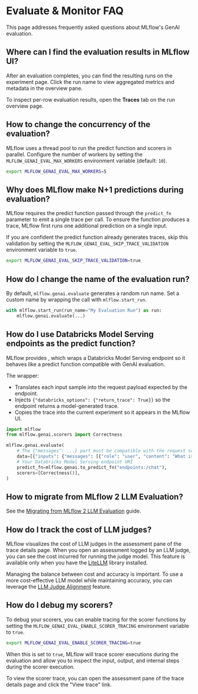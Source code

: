 
# Evaluate & Monitor FAQ

This page addresses frequently asked questions about MLflow's GenAI evaluation.

## Where can I find the evaluation results in MLflow UI?

After an evaluation completes, you can find the resulting runs on the experiment page. Click the run name to view aggregated metrics and metadata in the overview pane.

To inspect per-row evaluation results, open the **Traces** tab on the run overview page.

<ImageBox src="/images/mlflow-3/eval-monitor/quickstart-eval-result.png" alt="Detailed Evaluation Results" width="90%" />

## How to change the concurrency of the evaluation?

MLflow uses a thread pool to run the predict function and scorers in parallel. Configure the number of workers by setting the `MLFLOW_GENAI_EVAL_MAX_WORKERS` environment variable (default: `10`).

```bash
export MLFLOW_GENAI_EVAL_MAX_WORKERS=5
```

## Why does MLflow make N+1 predictions during evaluation?

MLflow requires the predict function passed through the `predict_fn` parameter to emit a single trace per call. To ensure the function produces a trace, MLflow first runs one additional prediction on a single input.

If you are confident the predict function already generates traces, skip this validation by setting the `MLFLOW_GENAI_EVAL_SKIP_TRACE_VALIDATION` environment variable to `true`.

```bash
export MLFLOW_GENAI_EVAL_SKIP_TRACE_VALIDATION=true
```

## How do I change the name of the evaluation run?

By default, `mlflow.genai.evaluate` generates a random run name. Set a custom name by wrapping the call with `mlflow.start_run`.

```python
with mlflow.start_run(run_name="My Evaluation Run") as run:
    mlflow.genai.evaluate(...)
```

## How do I use Databricks Model Serving endpoints as the predict function?

MLflow provides <APILink fn="mlflow.genai.to_predict_fn" />, which wraps a Databricks Model Serving endpoint so it behaves like a predict function compatible with GenAI evaluation.

The wrapper:

- Translates each input sample into the request payload expected by the endpoint.
- Injects `{"databricks_options": {"return_trace": True}}` so the endpoint returns a model-generated trace.
- Copies the trace into the current experiment so it appears in the MLflow UI.

```python
import mlflow
from mlflow.genai.scorers import Correctness

mlflow.genai.evaluate(
    # The {"messages": ...} part must be compatible with the request schema of the endpoint
    data=[{"inputs": {"messages": [{"role": "user", "content": "What is MLflow?"}]}}],
    # Your Databricks Model Serving endpoint URI
    predict_fn=mlflow.genai.to_predict_fn("endpoints:/chat"),
    scorers=[Correctness()],
)
```

## How to migrate from MLflow 2 LLM Evaluation?

See the [Migrating from MLflow 2 LLM Evaluation](/genai/eval-monitor/legacy-llm-evaluation) guide.

## How do I track the cost of LLM judges?

MLflow visualizes the cost of LLM judges in the assessment pane of the trace details page.
When you open an assessment logged by an LLM judge, you can see the cost incurred for running the judge model.
This feature is available only when you have the [LiteLLM](https://github.com/BerriAI/litellm) library installed.

<ImageBox src="/images/mlflow-3/eval-monitor/tracking-judge-cost.png" alt="LLM Judge Cost" width="90%" />

Managing the balance between cost and accuracy is important.
To use a more cost-effective LLM model while maintaining accuracy, you can leverage the [LLM Judge Alignment](/genai/eval-monitor/scorers/llm-judge/alignment) feature.

## How do I debug my scorers?

To debug your scorers, you can enable tracing for the scorer functions by setting the `MLFLOW_GENAI_EVAL_ENABLE_SCORER_TRACING` environment variable to `true`.

```bash
export MLFLOW_GENAI_EVAL_ENABLE_SCORER_TRACING=true
```

When this is set to `true`, MLflow will trace scorer executions during the evaluation and allow
you to inspect the input, output, and internal steps during the scorer execution.

To view the scorer trace, you can open the assessment pane of the trace details page and click the
"View trace" link.
